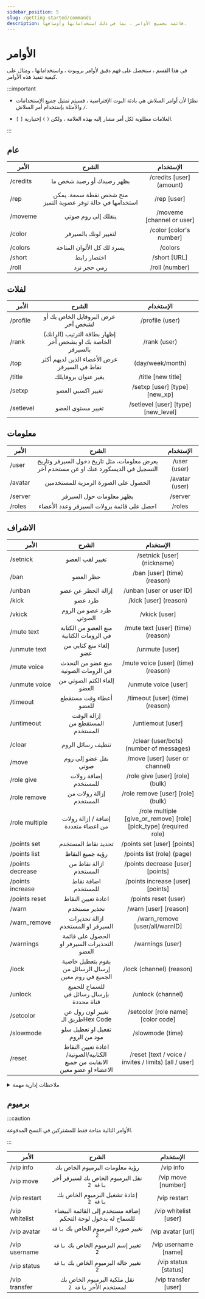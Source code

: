 ```yaml
---
sidebar_position: 5
slug: /getting-started/commands
description: قائمة بجميع الأوامر ، بما في ذلك استخداماتها وأوصافها.
---
```


# الأوامر

في هذا القسم ، ستحصل على فهم دقيق لأوامر بروبوت ، واستخداماتها ، ومثال على كيفية تنفيذ هذه الأوامر.

:::important

- نظرًا لأن أوامر السلاش هي بادئة البوت الإفتراضية ، فسيتم تمثيل جميع الإستخدامات والأمثلة بإستخدام أمر السلاش `/`.

- `[` `]` العلامات مطلوبة لكل أمر مشار إليه بهذه العلامة ، ولكن `(` `)` إختيارية.

:::

## عام 

| الأمر | الشرح | الإستخدام |
| ------------- |:-------------:|:-------------:|
| /credits | يظهر رصيدك أو رصيد شخص ما | /credits [user] (amount) |
| /rep | منح شخص نقطة سمعة. يمكن استخدامها في حالة توفر عضوية التميز | /rep [user] |
| /moveme | ينقلك إلى روم صوتي | /moveme [channel or user] |
| /color | لتغيير لونك بالسيرفر | /color [color's number] |
| /colors | يسرد لك كل الألوان المتاحة | /colors |
| /short | اختصار رابط | /short [URL] |
| /roll | رمي حجر نرد | /roll (number) |

## لفلات

| الأمر | الشرح | الإستخدام |
| ------------- |:-------------:|:-------------:|
| /profile | عرض البروفايل الخاص بك أو لشخص آخر | /profile (user) |
| /rank | إظهار بطاقة الترتيب (الرانك) الخاصة بك او بشخص آخر بالسيرفر | /rank (user) |
| /top | عرض الأعضاء الذين لديهم أكثر نقاط في السيرفر | (day/week/month) |
| /title | يغير عنوان بروفايلك | /title [new title] |
| /setxp | تغيير اكسبي العضو | /setxp [user] [type] [new_xp] |
| /setlevel | تغيير مستوى العضو | /setlevel [user] [type] [new_level] |

## معلومات

| الأمر | الشرح | الإستخدام |
| ------------- |:-------------:|:-------------:|
| /user | يعرض معلومات، مثل تاريخ دخول السيرفر وتاريخ التسجيل في الديسكورد عنك او عن مستخدم آخر | /user (user) |
| /avatar | الحصول على الصورة الرمزية للمستخدمين | /avatar (user) |
| /server | يظهر معلومات حول السيرفر | /server |
| /roles | احصل على قائمة برولات السيرفر وعدد الأعضاء | /roles |


## الاشراف

| الأمر | الشرح | الإستخدام |
| ------------- |:-------------:|:-------------:|
| /setnick | تغيير لقب العضو | /setnick [user] (nickname) |
| /ban | حظر العضو | /ban [user] (time) (reason) |
| /unban | إزالة الحظر عن عضو | /unban [user or user ID] |
| /kick | طرد عضو | /kick [user] (reason) |
| /vkick | طرد عضو من الروم الصوتي | /vkick [user] |
| /mute text | منع العضو من الكتابة في الرومات الكتابية | /mute text [user] (time) (reason) |
| /unmute text | إلغاء منع كتابي من عضو | /unmute [user] |
| /mute voice | منع عضو من التحدث في الرومات الصوتية | /mute voice [user] (time) (reason) |
| /unmute voice | إلغاء الكتم الصوتي من العضو | /unmute voice [user] |
| /timeout | أعطاء وقت مستقطع للعضو | /timeout [user] (time) (reason) |
| /untimeout | إزالة الوقت المستقطع من المستخدم | /untiemout [user] |
| /clear | تنظيف رسائل الروم | /clear (user/bots) (number of messages) |  
| /move | نقل عضو إلى روم صوتي | /move [user] (user or channel) |
| /role give | إضافة رولات للمستخدم | /role give [user] [role] (bulk) |
| /role remove | إزالة رولات من المستخدم | /role remove [user] [role] (bulk) |
| /role multiple | إضافة / إزالة رولات من اعضاء متعددة | /role multiple [give_or_remove] [role] [pick_type] (required role) |
| /points set | تحديد نقاط المستخدم | /points set [user] [points] |
| /points list | رؤية جميع النقاط | /points list (role) (page) |
| /points decrease | ازالة نقاط من المستخدم | /points decrease [user] [points] |
| /points increase | اضافة نقاط للمستخدم | /points increase [user] [points] |
| /points reset | اعادة تعيين النقاط | /points reset (user) |
| /warn | تحذير مستخدم | /warn [user] [reason] | 
| /warn_remove | ازالة تحذيرات السيرفر او المستخدم | /warn_remove [user/all/warnID] |
| /warnings | الحصول على قائمة التحذيرات السيرفر او العضو | /warnings (user) |
| /lock | يقوم بتعطيل خاصية إرسال الرسائل من الجميع في روم معين | /lock (channel) (reason) |
| /unlock | للسماح للجميع بإرسال رسائل في قناة محددة | /unlock (channel) |
| /setcolor | تغيير لون رول عن طريق الـHex Code | /setcolor [role name] [color code]
| /slowmode | تفعيل او تعطيل سلو مود من الروم | /slowmode (time) |
| /reset | اعادة تعيين النقاط الكتابيه/الصوتية/الانفايت من جميع الاعضاء او عضو معين | /reset [text / voice / invites / limits) [all / user] |

<details>

<summary>ملاحظات إدارية مهمة</summary>

- يمكن فقط للمستخدمين الذين لديهم صلاحية `Administrator` ، أو `Mod Roles` على لوحة التحكم ، أو الصلاحية الخاصة بهذا الأمر لإستخدام أوامر الإشراف. __ على سبيل المثال__ ، يمكن للمستخدمين الذين لديهم صلاحية `Ban members` استخدام أمر `/ ban`.

- إذا لم يتم تحديد وقت ، فإن المدة الزمنية الافتراضية لجميع أوامر إدخال الوقت هي ** 3 أشهر **؛ يمكن تعديل هذا في أي وقت. 

</details>

## برميوم

:::caution 

الأوامر التالية متاحة فقط للمشتركين في النسخ المدفوعة.

:::

| الأمر | الشرح | الإستخدام |
| ------------- |:-------------:|:-------------:|
| /vip info | رؤية معلومات البرميوم الخاص بك | /vip info |
| /vip move | نقل البرميوم الخاص بك لسيرفر أخر `باقة 2` | /vip move [number] |
| /vip restart | إعادة تشغيل البرميوم الخاص بك `باقة 2` | /vip restart |
| /vip whitelist | إضافة مستخدم إلى القائمة البيضاء للسماح له بدخول لوحة التحكم | /vip whitelist [user] |
| /vip avatar | تغيير صورة البرميوم الخاص بك `باقة 2` | /vip avatar [url] |
| /vip username | تغيير إسم البرميوم الخاص بك `باقة 2` | /vip username [name] |
| /vip status | تغيير حالة البرميوم الخاص بك `باقة 2` | /vip status [status] |
| /vip transfer | نقل ملكية البرميوم الخاص بك لمستخدم الأخر `باقة 2` | /vip transfer [user]

